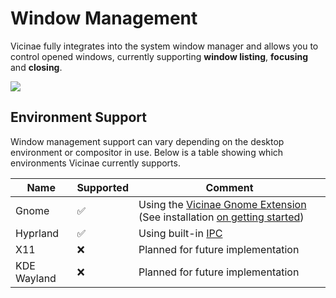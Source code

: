# Window Management


Vicinae fully integrates into the system window manager and allows you to control opened windows, currently supporting **window listing**, **focusing** and **closing**.

<img src="/vicinae-switch-windows-view.png" />

## Environment Support

Window management support can vary depending on the desktop environment or compositor in use. Below is a table showing which environments Vicinae currently supports.

| Name | Supported | Comment |
|------|-----------|---------|
| Gnome | ✅ | Using the <a href="https://github.com/dagimg-dot/vicinae-gnome-extension" target="_blank">Vicinae Gnome Extension</a> (See installation [on getting started](/getting-started#gnome-support)) |
| Hyprland | ✅ | Using built-in <a href="https://wiki.hypr.land/Configuring/Using-hyprctl/" target="_blank">IPC</a> |
| X11 | ❌ | Planned for future implementation |
| KDE Wayland | ❌ | Planned for future implementation |
